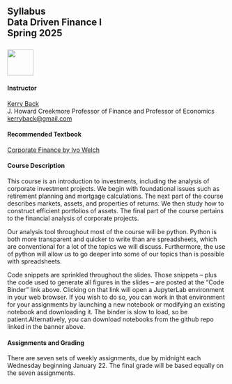 ## Syllabus<br>Data Driven Finance I<br>Spring 2025<br><br>![](RiceBusiness-transparent-logo-sm.png){height="60"}


#### Instructor

[Kerry Back](http://kerryback.com)
<br>
J. Howard Creekmore Professor of Finance and Professor of Economics<br>
<a href="mailto:kerryback@gmail.com">kerryback@gmail.com</a>

#### Recommended Textbook

[Corporate Finance by Ivo Welch](https://book.ivo-welch.info/read/)

#### Course Description

This course is an introduction to investments, including the analysis of corporate investment projects.  We begin with foundational issues such as retirement planning and mortgage calculations.  The next part of the course describes markets, assets, and properties of returns.  We then study how to construct efficient portfolios of assets.  The final part of the course pertains to the financial analysis of corporate projects.

Our analysis tool throughout most of the course will be python.  Python is both more transparent and quicker to write than are spreadsheets, which are conventional for a lot of the topics we will discuss.   Furthermore, the use of python will allow us to go deeper into some of our topics than is possible with spreadsheets.

Code snippets are sprinkled throughout the slides.  Those snippets -- plus the code used to generate all figures in the slides -- are posted at the "Code Binder" link above.  Clicking on that link will open a JupyterLab environment in your web browser.  If you wish to do so, you can work in that environment for your assignments by launching a new notebook or modifying an existing notebook and downloading it.  The binder is slow to load, so be patient.Alternatively, you can download  notebooks from the github repo linked in the banner above.  

#### Assignments and Grading

There are seven sets of weekly assignments, due by midnight each Wednesday beginning January 22.  The final grade will be based equally on the seven assignments.










